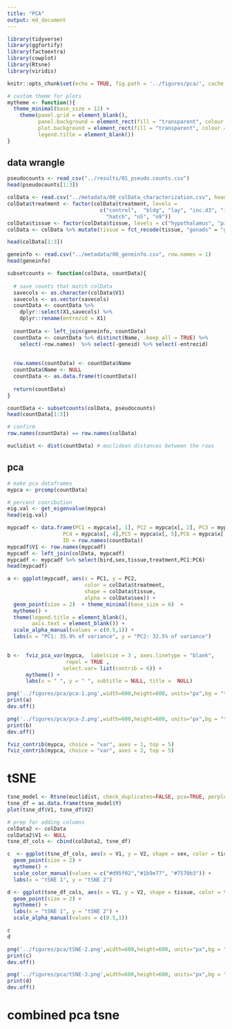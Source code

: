 ```yaml
---
title: "PCA"
output: md_document
---
```


```r
library(tidyverse)
library(ggfortify)
library(factoextra)
library(cowplot)
library(Rtsne)
library(viridis)

knitr::opts_chunk$set(echo = TRUE, fig.path = '../figures/pca/', cache = T)

# custom theme for plots
mytheme <- function(){
  theme_minimal(base_size = 12) + 
    theme(panel.grid = element_blank(),
          panel.background = element_rect(fill = "transparent", colour = NA),
          plot.background = element_rect(fill = "transparent", colour = NA),
          legend.title = element_blank())
}
```

## data wrangle

```r
pseudocounts <- read_csv("../results/01_pseudo.counts.csv")
head(pseudocounts[1:3])

colData <- read.csv("../metadata/00_colData_characterization.csv", header = T, row.names = 1)
colData$treatment <- factor(colData$treatment, levels = 
                              c("control",  "bldg", "lay", "inc.d3", "inc.d9", "inc.d17", 
                                "hatch", "n5", "n9"))
colData$tissue <- factor(colData$tissue, levels = c("hypothalamus", "pituitary", "gonad"))
colData <- colData %>% mutate(tissue = fct_recode(tissue, "gonads" = "gonad"))

head(colData[1:3])

geneinfo <- read.csv("../metadata/00_geneinfo.csv", row.names = 1)
head(geneinfo)

subsetcounts <- function(colData, countData){
  
  # save counts that match colData
  savecols <- as.character(colData$V1) 
  savecols <- as.vector(savecols) 
  countData <- countData %>% 
    dplyr::select(X1,savecols) %>% 
    dplyr::rename(entrezid = X1)  
  
  countData <- left_join(geneinfo, countData)
  countData <- countData %>% distinct(Name, .keep_all = TRUE) %>%
    select(-row.names)  %>% select(-geneid) %>% select(-entrezid) 
  
  
  row.names(countData) <- countData$Name
  countData$Name <- NULL
  countData <- as.data.frame(t(countData))
  
  return(countData)
}

countData <- subsetcounts(colData, pseudocounts)
head(countData[1:3])

# confirm
row.names(countData) == row.names(colData)

euclidist <- dist(countData) # euclidean distances between the rows
```

## pca

```r
# make pca dataframes
mypca <- prcomp(countData)

# percent conribution
eig.val <- get_eigenvalue(mypca)
head(eig.val)

mypcadf <- data.frame(PC1 = mypca$x[, 1], PC2 = mypca$x[, 2], PC3 = mypca$x[, 3], 
                  PC4 = mypca$x[, 4],PC5 = mypca$x[, 5],PC6 = mypca$x[, 6],
                  ID = row.names(countData))
mypcadf$V1 <- row.names(mypcadf)
mypcadf <- left_join(colData, mypcadf)
mypcadf <- mypcadf %>% select(bird,sex,tissue,treatment,PC1:PC6)
head(mypcadf)
```


```r
a <- ggplot(mypcadf, aes(x = PC1, y = PC2, 
                         color = colData$treatment, 
                         shape = colData$tissue,
                         alpha = colData$sex)) +
  geom_point(size = 2)  + theme_minimal(base_size = 6)  +
  mytheme() +
  theme(legend.title = element_blank(), 
        axis.text = element_blank()) +
  scale_alpha_manual(values = c(0.5,1)) +
  labs(x = "PC1: 35.9% of variance", y = "PC2: 32.5% of variance") 
  

b <-  fviz_pca_var(mypca,  labelsize = 3 , axes.linetype = "blank", 
                   repel = TRUE ,
                  select.var= list(contrib = 6)) + 
      mytheme() + 
      labs(x = " ", y = " ", subtitle = NULL, title =  NULL) 

png('../figures/pca/pca-1.png',width=600,height=600, units="px",bg = "transparent")
print(a)
dev.off()

png('../figures/pca/pca-2.png',width=600,height=600, units="px",bg = "transparent")
print(b)
dev.off()
```

```r
fviz_contrib(mypca, choice = "var", axes = 1, top = 5) 
fviz_contrib(mypca, choice = "var", axes = 2, top = 5) 
```


# tSNE

```r
tsne_model <- Rtsne(euclidist, check_duplicates=FALSE, pca=TRUE, perplexity=5, theta=0.5, dims=2)
tsne_df = as.data.frame(tsne_model$Y) 
plot(tsne_df$V1, tsne_df$V2)

# prep for adding columns
colData2 <- colData 
colData2$V1 <- NULL
tsne_df_cols <- cbind(colData2, tsne_df)

c  <- ggplot(tsne_df_cols, aes(x = V1, y = V2, shape = sex, color = tissue)) +
  geom_point(size = 2) +
  mytheme() +
  scale_color_manual(values = c("#d95f02","#1b9e77", "#7570b3")) +
  labs(x = "tSNE 1", y = "tSNE 2")

d <- ggplot(tsne_df_cols, aes(x = V1, y = V2, shape = tissue, color = treatment, alpha = sex)) +
  geom_point(size = 2) +
  mytheme() +
  labs(x = "tSNE 1", y = "tSNE 2") +
  scale_alpha_manual(values = c(0.5,1))

c
d

png('../figures/pca/tSNE-2.png',width=600,height=600, units="px",bg = "transparent")
print(c)
dev.off()

png('../figures/pca/tSNE-3.png',width=600,height=600, units="px",bg = "transparent")
print(d)
dev.off()
```

# combined pca tsne


